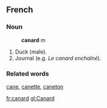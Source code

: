 ==French==
===Noun===
:'''canard''' ''m''
#Duck (male).
#Journal (e.g. ''Le canard enchaîné'').
===Related words===
[[cane]], [[canette]], [[caneton]]

[[fr:canard]]
[[gl:Canard]]